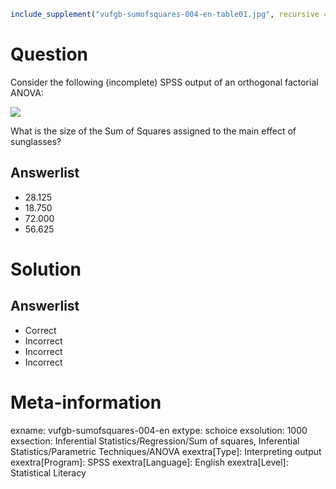 ```{r, echo = FALSE, results = "hide"}
include_supplement("vufgb-sumofsquares-004-en-table01.jpg", recursive = TRUE)
```

Question
========

Consider the following (incomplete) SPSS output of an orthogonal factorial ANOVA:

![](vufgb-sumofsquares-004-en-table01.jpg)
  
What is the size of the Sum of Squares assigned to the main effect of sunglasses? 
  
Answerlist
----------
* 28.125
* 18.750
* 72.000
* 56.625

Solution
========

Answerlist
----------
* Correct
* Incorrect
* Incorrect
* Incorrect

Meta-information
================
exname: vufgb-sumofsquares-004-en
extype: schoice
exsolution: 1000
exsection: Inferential Statistics/Regression/Sum of squares, Inferential Statistics/Parametric Techniques/ANOVA
exextra[Type]: Interpreting output
exextra[Program]: SPSS
exextra[Language]: English
exextra[Level]: Statistical Literacy